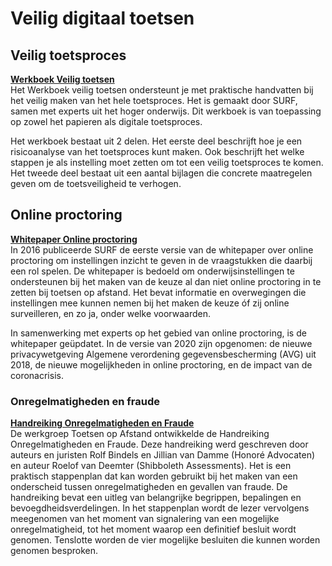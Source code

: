 # Veilig digitaal toetsen

## Veilig toetsproces

**[Werkboek Veilig toetsen](https://www.surf.nl/werkboek-veilig-toetsen)**  
Het Werkboek veilig toetsen ondersteunt je met praktische handvatten bij het veilig maken van het hele toetsproces. Het is gemaakt door SURF, samen met experts uit het hoger onderwijs. Dit werkboek is van toepassing op zowel het papieren als digitale toetsproces. 

Het werkboek bestaat uit 2 delen. Het eerste deel beschrijft hoe je een risicoanalyse van het toetsproces kunt maken. Ook beschrijft het welke stappen je als instelling moet zetten om tot een veilig toetsproces te komen. Het tweede deel bestaat uit een aantal bijlagen die concrete maatregelen geven om de toetsveiligheid te verhogen.

## Online proctoring

**[Whitepaper Online proctoring](https://www.surf.nl/whitepaper-online-proctoring-surveilleren-op-afstand)**  
In 2016 publiceerde SURF de eerste versie van de whitepaper over online proctoring om instellingen inzicht te geven in de vraagstukken die daarbij een rol spelen. De whitepaper is bedoeld om onderwijsinstellingen te ondersteunen bij het maken van de keuze al dan niet online proctoring in te zetten bij toetsen op afstand. Het bevat informatie en overwegingen die instellingen mee kunnen nemen bij het maken de keuze óf zij online surveilleren, en zo ja, onder welke voorwaarden. 

In samenwerking met experts op het gebied van online proctoring, is de whitepaper geüpdatet. In de versie van 2020 zijn opgenomen: de nieuwe privacywetgeving Algemene verordening gegevensbescherming (AVG) uit 2018, de nieuwe mogelijkheden in online proctoring, en de impact van de coronacrisis.

### Onregelmatigheden en fraude

**[Handreiking Onregelmatigheden en Fraude](https://www.versnellingsplan.nl/wp-content/uploads/2021/09/Handreiking-examencommissies-onregelmatigheden-fraude.pdf)**  
De werkgroep Toetsen op Afstand ontwikkelde de Handreiking Onregelmatigheden en Fraude. Deze handreiking werd geschreven door  auteurs en juristen Rolf Bindels en Jillian van Damme (Honoré Advocaten) en auteur Roelof van Deemter (Shibboleth Assessments). Het is een praktisch stappenplan dat kan worden gebruikt bij het maken van een onderscheid tussen onregelmatigheden en gevallen van fraude. De handreiking bevat een uitleg van belangrijke begrippen, bepalingen en bevoegdheidsverdelingen. In het stappenplan wordt de lezer vervolgens meegenomen van het moment van signalering van een mogelijke onregelmatigheid, tot het moment waarop een definitief besluit wordt genomen. Tenslotte worden de vier mogelijke besluiten die kunnen worden genomen besproken.